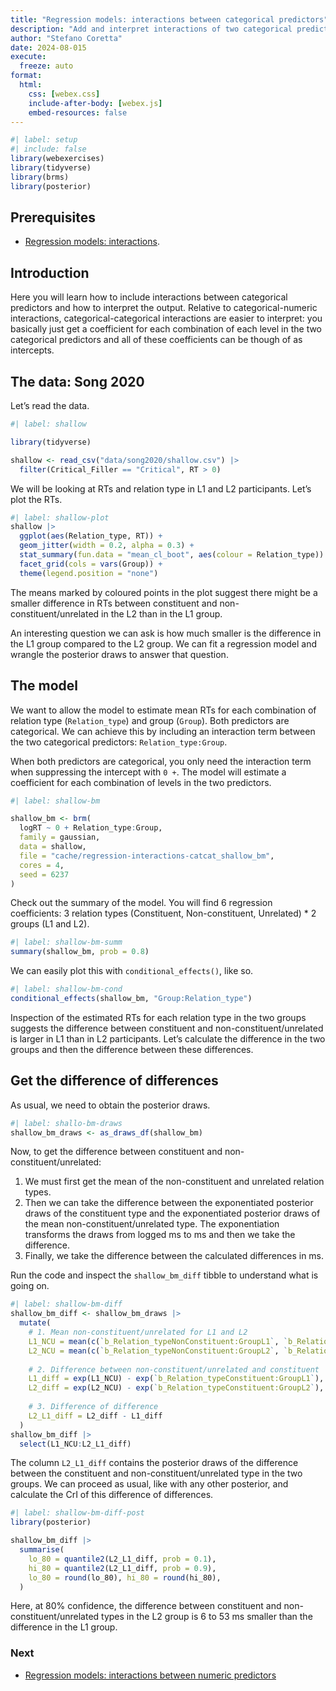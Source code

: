 ```yaml
---
title: "Regression models: interactions between categorical predictors"
description: "Add and interpret interactions of two categorical predictors"
author: "Stefano Coretta"
date: 2024-08-015
execute: 
  freeze: auto
format: 
  html:
    css: [webex.css]
    include-after-body: [webex.js]
    embed-resources: false
---
```


```r
#| label: setup
#| include: false
library(webexercises)
library(tidyverse)
library(brms)
library(posterior)
```

::: callout-warning
## Prerequisites

- [Regression models: interactions](regression-interactions.qmd).
:::

## Introduction

Here you will learn how to include interactions between categorical predictors and how to interpret the output. Relative to categorical-numeric interactions, categorical-categorical interactions are easier to interpret: you basically just get a coefficient for each combination of each level in the two categorical predictors and all of these coefficients can be though of as intercepts.

## The data: Song 2020

Let's read the data.

```r
#| label: shallow

library(tidyverse)

shallow <- read_csv("data/song2020/shallow.csv") |> 
  filter(Critical_Filler == "Critical", RT > 0)
```

We will be looking at RTs and relation type in L1 and L2 participants. Let's plot the RTs.

```r
#| label: shallow-plot
shallow |> 
  ggplot(aes(Relation_type, RT)) +
  geom_jitter(width = 0.2, alpha = 0.3) +
  stat_summary(fun.data = "mean_cl_boot", aes(colour = Relation_type)) +
  facet_grid(cols = vars(Group)) +
  theme(legend.position = "none")
```

The means marked by coloured points in the plot suggest there might be a smaller difference in RTs between constituent and non-constituent/unrelated in the L2 than in the L1 group.

An interesting question we can ask is how much smaller is the difference in the L1 group compared to the L2 group. We can fit a regression model and wrangle the posterior draws to answer that question.

## The model

We want to allow the model to estimate mean RTs for each combination of relation type (`Relation_type`) and group (`Group`). Both predictors are categorical. We can achieve this by including an interaction term between the two categorical predictors: `Relation_type:Group`.

When both predictors are categorical, you only need the interaction term when suppressing the intercept with `0 +`. The model will estimate a coefficient for each combination of levels in the two predictors.

```r
#| label: shallow-bm

shallow_bm <- brm(
  logRT ~ 0 + Relation_type:Group,
  family = gaussian,
  data = shallow,
  file = "cache/regression-interactions-catcat_shallow_bm",
  cores = 4,
  seed = 6237
)
```

Check out the summary of the model. You will find 6 regression coefficients: 3 relation types (Constituent, Non-constituent, Unrelated) * 2 groups (L1 and L2).

```r
#| label: shallow-bm-summ
summary(shallow_bm, prob = 0.8)
```

We can easily plot this with `conditional_effects()`, like so.

```r
#| label: shallow-bm-cond
conditional_effects(shallow_bm, "Group:Relation_type")
```

Inspection of the estimated RTs for each relation type in the two groups suggests the difference between constituent and non-constituent/unrelated is larger in L1 than in L2 participants. Let's calculate the difference in the two groups and then the difference between these differences.

## Get the difference of differences

As usual, we need to obtain the posterior draws.

```r
#| label: shallo-bm-draws
shallow_bm_draws <- as_draws_df(shallow_bm)
```

Now, to get the difference between constituent and non-constituent/unrelated:

1. We must first get the mean of the non-constituent and unrelated relation types.
2. Then we can take the difference between the exponentiated posterior draws of the constituent type and the exponentiated posterior draws of the mean non-constituent/unrelated type. The exponentiation transforms the draws from logged ms to ms and then we take the difference.
3. Finally, we take the difference between the calculated differences in ms.

Run the code and inspect the `shallow_bm_diff` tibble to understand what is going on.

```r
#| label: shallow-bm-diff
shallow_bm_diff <- shallow_bm_draws |> 
  mutate(
    # 1. Mean non-constituent/unrelated for L1 and L2
    L1_NCU = mean(c(`b_Relation_typeNonConstituent:GroupL1`, `b_Relation_typeUnrelated:GroupL1`)),
    L2_NCU = mean(c(`b_Relation_typeNonConstituent:GroupL2`, `b_Relation_typeUnrelated:GroupL2`)),
    
    # 2. Difference between non-constituent/unrelated and constituent
    L1_diff = exp(L1_NCU) - exp(`b_Relation_typeConstituent:GroupL1`),
    L2_diff = exp(L2_NCU) - exp(`b_Relation_typeConstituent:GroupL2`),
    
    # 3. Difference of difference
    L2_L1_diff = L2_diff - L1_diff
  )
shallow_bm_diff |> 
  select(L1_NCU:L2_L1_diff)
```

The column `L2_L1_diff` contains the posterior draws of the difference between the constituent and non-constituent/unrelated type in the two groups. We can proceed as usual, like with any other posterior, and calculate the CrI of this difference of differences.

```r
#| label: shallow-bm-diff-post
library(posterior)

shallow_bm_diff |> 
  summarise(
    lo_80 = quantile2(L2_L1_diff, prob = 0.1),
    hi_80 = quantile2(L2_L1_diff, prob = 0.9),
    lo_80 = round(lo_80), hi_80 = round(hi_80),
  )
```

Here, at 80% confidence, the difference between constituent and non-constituent/unrelated types in the L2 group is 6 to 53 ms smaller than the difference in the L1 group.

::: callout-note
### Next

- [Regression models: interactions between numeric predictors](regression-interactions-numnum.qmd)
:::
